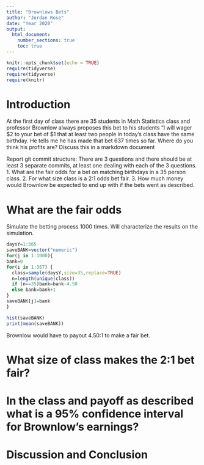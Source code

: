 ```yaml
---
title: "Brownlows Bets"
author: "Jordan Rose"
date: "Year 2020"
output: 
  html_document:
    number_sections: true
    toc: true
---
```


```r
knitr::opts_chunk$set(echo = TRUE)
require(tidyverse)
require(tidyverse)
require(knitr)
```


<!-- We recommend you use git branches -- create a separate branch for each major section i.e. Introduction, Methods, Results, Inferential Results, and Discussion and Conclusions - leave the YAML block untouched until the final merge where you put in your own name !-->

# Introduction

<!--In this section you explain what you are trying to show.  Where did the data come from?  What is the research or other question you are trying to answer?!-->

 At the first day of class there are 35 students in Math Statistics class and professor Brownlow always proposes this bet to his students "I will wager $2 to your bet of $1 that at least two people in today's class have  the same birthday.  He tells me he has made that bet 637 times so far. Where do you think his profits are? Discuss this in a markdown document
 
Report git commit structure:
There are 3 questions and there should be at least 3 separate commits, at least one dealing with each of the 3 questions.
1. What are the fair odds for a bet on matching birthdays in a 35 person class.
2. For what size class is a 2:1 odds bet fair.
3. How much money would Brownlow be expected to end up with if the bets went as described.

# What are the fair odds  


<!--Decide on your methods:  In this section explain the approach you will take to attack the issue --- how will you decide on a likely estimate of professor Brownlow's earnings or losses after 637 bets. Also explain how you construct a 95% confidence interval about your estimate of his winnings !-->
Simulate the betting process 1000 times. Will characterize the results on the simulation. 

```r
daysY=1:365
saveBANK=vector("numeric")
for(j in 1:1000){
bank=0
for(i in 1:367) {
  class=sample(daysY,size=35,replace=TRUE)
  n=length(unique(class))
  if (n==35)bank=bank-4.50
  else bank=bank+1
}
saveBANK[j]=bank
}
```

```r
hist(saveBANK)
print(mean(saveBANK))
```

Brownlow would have to payout 4.50:1 to make a fair bet. 

# What size of class makes the 2:1 bet fair?  
<!--Explain and display the results of your method of coming up with the estimate of professor Brownlows betting profits!-->


# In the class and payoff as described what is a 95% confidence interval for Brownlow's earnings?
  
<!--Explain and display your method of coming up with a 95% confidence interval of  professor Brownlows winnings (or losings)-->


# Discussion and Conclusion

<!--Discussion and conclusion here.  If professor Brownlow is consistantly making or losing money how could he change his payout so that his profits center on zero?  Also discuss what size his class should be in order to have his current scheme balance at zero profit.!-->


